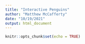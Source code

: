 ```yaml
---
title: "Interactive Penguins"
author: "Matthew McCafferty"
date: "10/19/2021"
output: html_document
---
```


```r
knitr::opts_chunk$set(echo = TRUE)
```

